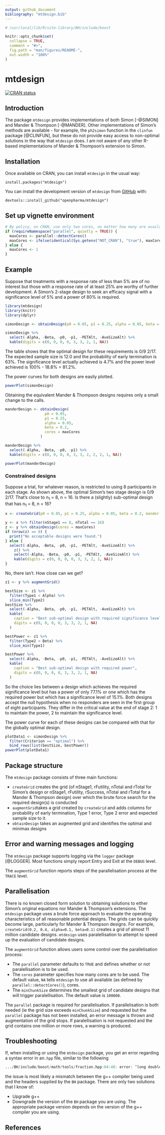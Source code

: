 ```yaml
---
output: github_document
bibliography: "mtdesign.bib"
---
```


<!-- README.md is generated from README.Rmd. Please edit that file -->

```r
# /usr/local/lib/R/site-library/BH/include/boost

knitr::opts_chunk$set(
  collapse = TRUE,
  comment = "#>",
  fig.path = "man/figures/README-",
  out.width = "100%"
)
```

# mtdesign

<!-- badges: start -->
[![CRAN status](https://www.r-pkg.org/badges/version/mtdesign)](https://CRAN.R-project.org/package=mtdesign)
<!-- badges: end -->

## Introduction
The package `mtdesign` provides implementations of both Simon [-@SIMON] and Mander & Thompson [-@MANDER]. Other implementations of Simon's methods are available - for example, the `ph2simon` function in the `clinfun` package [@CLINFUN], but these do not provide easy access to non-optimal solutions in the way that `mtdesign` does.  I am not aware of any other R-based implementations of Mander & Thompson's extension to Simon.

## Installation
Once available on CRAN, you can install `mtdesign` in the usual way:

`install.packages("mtdesign")`

You can install the development version of `mtdesign` from [GitHub](https://github.com/openpharma/mtdesign) with:

`devtools::install_github("openpharma/mtdesign")`

## Set up vignette environment
```r
# By policy, on CRAN, use only two cores, no matter how many are available.
if (requireNamespace("parallel", quietly = TRUE)) {
  maxCores <- parallel::detectCores()
  maxCores <- ifelse(identical(Sys.getenv("NOT_CRAN"), "true"), maxCores, min(maxCores, 2))
} else {
  maxCores <- 1
}
```

## Example

Suppose that treatments with a response rate of less than 5% are of no interest but those with a response rate of at least 25% are worthy of further development.  A Simon's 2-stage design to seek an efficacy signal with a significance level of 5% and a power of 80% is required. 

```r
library(mtdesign)
library(knitr)
library(dplyr)

simonDesign <- obtainDesign(p0 = 0.05, p1 = 0.25, alpha = 0.05, beta = 0.2, mander = FALSE, parallel = FALSE)

simonDesign %>%
  select(-Alpha, -Beta, -p0, -p1, -PETAlt, -AveSizeAlt) %>%
  kable(digits = c(0, 0, 0, 0, 3, 3, 2, 1, NA))
```

The table shows that the optimal design for these requirements is 0/9 2/17.  The expected sample size is 12.0 and the probability of early termination is 63%. The significance level actually achieved is 4.7% and the power level achieved is 100% - 18.8% = 81.2%.

The power curves for both designs are easily plotted.

```r
powerPlot(simonDesign)
```

Obtaining the equivalent Mander & Thompson designs requires only a small change to the calls.

```r
manderDesign <- obtainDesign(
                  p0 = 0.05, 
                  p1 = 0.25, 
                  alpha = 0.05, 
                  beta = 0.2, 
                  cores = maxCores
                )

manderDesign %>%
  select(-Alpha, -Beta, -p0, -p1) %>%
  kable(digits = c(0, 0, 0, 0, 3, 3, 2, 2, 2, 1, NA))

powerPlot(manderDesign)
```

### Constrained designs

Suppose a trial, for whatever reason, is restricted to using 8 participants in each stage.  As shown above, the optimal Simon's two stage design is 0/9 2/17.  That's close to n~1~ = 8, n = 16.  Is there a (slightly) sub-optimal design that has n~1~ = 8, n = 16?

```r
x <- createGrid(p0 = 0.05, p1 = 0.25, alpha = 0.05, beta = 0.2, mander = FALSE)

y <- x %>% filter(nStage1 == 8, nTotal == 16)
z <- y %>% obtainDesign(cores = maxCores)
if (nrow(z) == 0) {
  print("No acceptable designs were found.")
} else {
  select(-Alpha, -Beta, -p0, -p1, -PETAlt, -AveSizeAlt) %>%
    z() %>%
    select(-Alpha, -Beta, -p0, -p1, -PETAlt, -AveSizeAlt) %>%
    kable(digits = c(0, 0, 0, 0, 3, 3, 2, 1, NA))
}
```

No, there isn't.  How close can we get?

```r
z1 <- y %>% augmentGrid()

bestSize <- z1 %>%
  filter(Type1 < Alpha) %>%
  slice_min(Type2)
bestSize %>%
  select(-Alpha, -Beta, -p0, -p1, -PETAlt, -AveSizeAlt) %>%
  kable(
    caption = "Best sub-optimal design with required significance level",
    digits = c(0, 0, 0, 0, 3, 3, 2, 1, NA)
  )

bestPower <- z1 %>%
  filter(Type2 < Beta) %>%
  slice_min(Type1)

bestPower %>%
  select(-Alpha, -Beta, -p0, -p1, -PETAlt, -AveSizeAlt) %>%
  kable(
    caption = "Best sub-optimal design with required power",
    digits = c(0, 0, 0, 0, 3, 3, 2, 1, NA)
  )
```

So the choice lies between a design which achieves the required significance level but has a power of only 77.1% or one which has the required power but which has a significance level of 15.1%.  Both designs accept the null hypothesis when no responders are seen in the first group of eight participants.  They differ in the critical value at the end of stage 2: 1 to maintain the power, 2 to maintain the significance level.

The power curve for each of these designs can be compared with that for the globally optimal design.

```r
plotData1 <- simonDesign %>%
  filter(Criterion == "optimal") %>%
  bind_rows(list(bestSize, bestPower))
powerPlot(plotData1)
```

## Package structure
The `mtdesign` package consists of three main functions:

* `createGrid` creates the grid (of nStage1, rFutility, nTotal and rTotal for  Simon's design or nStage1, rFutility, rSuccess, nTotal and rTotal for a Mander & Thompson design) over which the brute force search for the required design(s) is conducted
* `augmentGrid`takes a grid created by `createGrid` and adds columns for probability of early termination, Type 1 error, Type 2 error and expected sample size to it.
* `obtainDesign` takes an augmented grid and identifies the optimal and minimax designs

## Error and warning messages and logging
The `mtdesign` package supports logging via the `logger` package [@LOGGER].  Most functions simply report Entry and Exit at the `DEBUG` level.  

The `augmentGrid` function reports steps of the parallelisation process at the `TRACE` level.

## Parallelisation
There is no known closed form solution to obtaining solutions to either Simon's original equations nor Mander & Thompson's extensions.  The `mtdesign` package uses a brute force approach to evaluate the operating characteristics of all reasonable potential designs.  The grids can be quickly become large, particularly for Mander & Thompson designs.  For example, `createGrid(0.2, 0.4, alpha=0.1, beta=0.1)` creates a grid of almost 11 million candidate designs.  `mtdesign` uses paralellisation to attempt to speed up the evaluation of candidate designs.  

The `augmentGrid` function allows users some control over the parallelisation process:

*  The `parallel` parameter defaults to `TRUE` and defines whether or not paralellisation is to be used.
*  The `cores` parameter specifies how many cores are to be used.  The default value, `NA` tells `mtdesign` to use all available (as defined by `parallel::detectCores()`), cores.
*  The `minChunkSize` determines the smallest grid of candidate designs that will trigger paralellisation.  The default value is `100000`.

The `parallel` package is required for parallelisation.  If parallelisation is both needed (ie the grid size exceeds `minChunkSize`) and requested but the `parallel` package has not been installed, an error message is thrown and augmentation of the grid stops.  If paralellisation is not requested and the grid contains one million or more rows, a warning is produced.

## Troubleshooting
If, when installing or using the `mtdesign` package, you get an error regarding a syntax error in an`.hpp` file, similar to the following

```R
.../BH/include/boost/math/tools/fraction.hpp:84:48: error: ‘long double’ is not a class, struct, or union type using value_type = typename T::value_type;
```

the issue is most likely a mismatch between the g++ compiler being used and the headers supplied by the `BH` package.  There are only two solutions that I know of:

*  Upgrade g++
*  Downgrade the version of the `BH` package you are using.  The appropriate package version depends on the version of the g++ compiler you are using.

## References
<div id="refs"></div>

